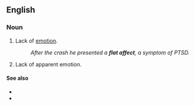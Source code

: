 ==English==
{{wikipedia}}

===Noun===
{{en-noun|head=[[flat]] [[affect]]}}

# Lack of [[emotion]].
#: ''After the crash he presented a '''flat affect''', a symptom of PTSD.''
# Lack of apparent emotion.

====See also====
* {{l|en|anhedonia}}
* {{l|en|labile affect}}